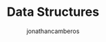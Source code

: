 ---
title: "Data Structures"
description: "data structures"
image: "../../public/blogs/notepad-old.png"
publishedAt: "2025-05-08"
updatedAt: "2025-05-26" 
author: "jonathancamberos"
isPublished: true
tags: 
- data structures & algorithms
---